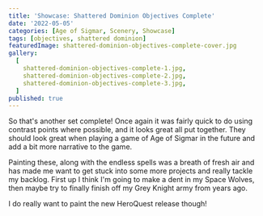 ```yaml
---
title: 'Showcase: Shattered Dominion Objectives Complete'
date: '2022-05-05'
categories: [Age of Sigmar, Scenery, Showcase]
tags: [objectives, shattered dominion]
featuredImage: shattered-dominion-objectives-complete-cover.jpg
gallery:
  [
    shattered-dominion-objectives-complete-1.jpg,
    shattered-dominion-objectives-complete-2.jpg,
    shattered-dominion-objectives-complete-3.jpg,
  ]
published: true
---
```


So that's another set complete! Once again it was fairly quick to do using contrast points where possible, and it looks
great all put together. They should look great when playing a game of Age of Sigmar in the future and add a bit more
narrative to the game.

Painting these, along with the endless spells was a breath of fresh air and has made me want to get stuck into some more
projects and really tackle my backlog. First up I think I'm going to make a dent in my Space Wolves, then maybe try to
finally finish off my Grey Knight army from years ago.

I do really want to paint the new HeroQuest release though!